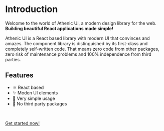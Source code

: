 # Introduction

Welcome to the world of Athenic UI, a modern design library for the web. <br/>
**Building beautiful React applications made simple!**

Athenic UI is a React based library with modern UI that convinces and amazes.
The component library is distinguished by its first-class and completely self-written code.
That means zero code from other packages, zero risk of maintenance problems and 100% independence from third parties.

## Features

- ⚛️ React based
- ✨ Moden UI elements
- 🤡 Very simple usage
- 🚫 No third party packages

<br />

[Get started now!](/getting-started)
